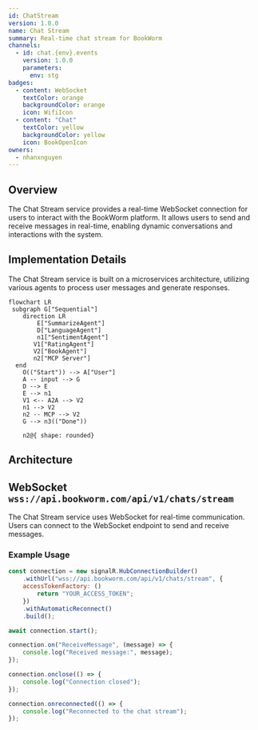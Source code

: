 ```yaml
---
id: ChatStream
version: 1.0.0
name: Chat Stream
summary: Real-time chat stream for BookWorm
channels:
  - id: chat.{env}.events
    version: 1.0.0
    parameters:
      env: stg
badges:
  - content: WebSocket
    textColor: orange
    backgroundColor: orange
    icon: WifiIcon
  - content: "Chat"
    textColor: yellow
    backgroundColor: yellow
    icon: BookOpenIcon
owners:
  - nhanxnguyen
---
```


## Overview

The Chat Stream service provides a real-time WebSocket connection for users to interact with the BookWorm platform. It allows users to send and receive messages in real-time, enabling dynamic conversations and interactions with the system.

## Implementation Details

The Chat Stream service is built on a microservices architecture, utilizing various agents to process user messages and generate responses.

```mermaid
flowchart LR
 subgraph G["Sequential"]
    direction LR
        E["SummarizeAgent"]
        D["LanguageAgent"]
        n1["SentimentAgent"]
       V1["RatingAgent"]
       V2["BookAgent"]
       n2["MCP Server"]
  end
    O(("Start")) --> A["User"]
    A -- input --> G
    D --> E
    E --> n1
    V1 <-- A2A --> V2
    n1 --> V2
    n2 -- MCP --> V2
    G --> n3(("Done"))

    n2@{ shape: rounded}
```

## Architecture

<NodeGraph />

## WebSocket `wss://api.bookworm.com/api/v1/chats/stream`

The Chat Stream service uses WebSocket for real-time communication. Users can connect to the WebSocket endpoint to send and receive messages.

### Example Usage

```js title="chat-stream.js"
const connection = new signalR.HubConnectionBuilder()
	.withUrl("wss://api.bookworm.com/api/v1/chats/stream", {
    accessTokenFactory: ()
    	return "YOUR_ACCESS_TOKEN";
	})
	.withAutomaticReconnect()
	.build();

await connection.start();

connection.on("ReceiveMessage", (message) => {
	console.log("Received message:", message);
});

connection.onclose(() => {
	console.log("Connection closed");
});

connection.onreconnected(() => {
	console.log("Reconnected to the chat stream");
});
```
